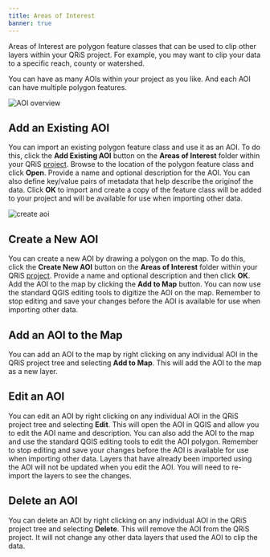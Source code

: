 ```yaml
---
title: Areas of Interest
banner: true
---
```


Areas of Interest are polygon feature classes that can be used to clip other layers within your QRiS project. For example, you may want to clip your data to a specific reach, county or watershed. 

You can have as many AOIs within your project as you like. And each AOI can have multiple polygon features.

![AOI overview](/images/software-help/aoi-overview.png)

## Add an Existing AOI

You can import an existing polygon feature class and use it as an AOI. To do this, click the **Add Existing AOI** button on the **Areas of Interest** folder within your QRiS [project](/software-help/projects). Browse to the location of the polygon feature class and click **Open**. Provide a name and optional description for the AOI. You can also define key/value pairs of metadata that help describe the originof the data. Click **OK** to import and create a copy of the feature class will be added to your project and will be available for use when importing other data.

![create aoi](/images/software-help/create-aoi.png)

## Create a New AOI

You can create a new AOI by drawing a polygon on the map. To do this, click the **Create New AOI** button on the **Areas of Interest** folder within your QRiS [project](/software-help/projects). Provide a name and optional description and then click **OK**. Add the AOI to the map by clicking the **Add to Map** button. You can now use the standard QGIS editing tools to digitize the AOI on the map. Remember to stop editing and save your changes before the AOI is available for use when importing other data.

## Add an AOI to the Map

You can add an AOI to the map by right clicking on any individual AOI in the QRiS project tree and selecting **Add to Map**. This will add the AOI to the map as a new layer. 

## Edit an AOI

You can edit an AOI by right clicking on any individual AOI in the QRiS project tree and selecting **Edit**. This will open the AOI in QGIS and allow you to edit the AOI name and description. You can also add the AOI to the map and use the standard QGIS editing tools to edit the AOI polygon. Remember to stop editing and save your changes before the AOI is available for use when importing other data. Layers that have already been imported using the AOI will not be updated when you edit the AOI. You will need to re-import the layers to see the changes.

## Delete an AOI

You can delete an AOI by right clicking on any individual AOI in the QRiS project tree and selecting **Delete**. This will remove the AOI from the QRiS project. It will not change any other data layers that used the AOI to clip the data.